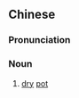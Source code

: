 {{also|干锅}}
==Chinese==
{{zh-forms|s=干锅}}

===Pronunciation===
{{zh-pron
|m=gānguō
|cat=n
}}

===Noun===
{{zh-noun}}

# [[dry]] [[pot]]